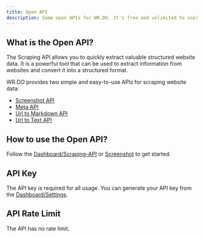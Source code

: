 ```yaml
---
title: Open API
description: Some open APIs for WR.DO. It's free and unlimited to use!
---
```


## What is the Open API?

The Scraping API allows you to quickly extract valuable structured website data. It is a powerful tool that can be used to extract information from websites and convert it into a structured format.

WR.DO provides two simple and easy-to-use APIs for scraping website data:

- [Screenshot API](/docs/open-api/screenshot)
- [Meta API](/docs/open-api/meta-info)
- [Url to Markdown API](/docs/open-api/markdown)
- [Url to Text API](/docs/open-api/text)

## How to use the Open API?

Follow the [Dashboard/Scraping-API](/dashboard/scrape) or [Screenshot](/docs/open-api/screenshot) to get started.

## API Key

The API key is required for all usage. You can generate your API key from the [Dashboard/Settings](/dashboard/settings).

## API Rate Limit

The API has no rate limit.



